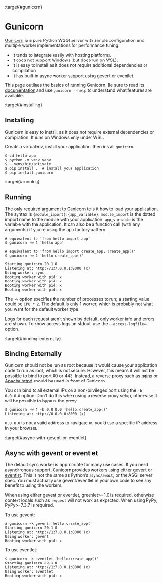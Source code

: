 :target{#gunicorn}

# Gunicorn

[Gunicorn](https://gunicorn.org/) is a pure Python WSGI server with simple configuration and
multiple worker implementations for performance tuning.

- It tends to integrate easily with hosting platforms.
- It does not support Windows (but does run on WSL).
- It is easy to install as it does not require additional dependencies
  or compilation.
- It has built-in async worker support using gevent or eventlet.

This page outlines the basics of running Gunicorn. Be sure to read its
[documentation](https://docs.gunicorn.org/) and use <code>gunicorn --help</code> to understand what features
are available.

:target{#installing}

## Installing

Gunicorn is easy to install, as it does not require external
dependencies or compilation. It runs on Windows only under WSL.

Create a virtualenv, install your application, then install
<code>gunicorn</code>.

```text
$ cd hello-app
$ python -m venv venv
$ . venv/bin/activate
$ pip install .  # install your application
$ pip install gunicorn
```

:target{#running}

## Running

The only required argument to Gunicorn tells it how to load your
application. The syntax is <code>\{module\_import}:\{app\_variable}</code>.
<code>module\_import</code> is the dotted import name to the module with your
application. <code>app\_variable</code> is the variable with the application. It
can also be a function call (with any arguments) if you’re using the
app factory pattern.

```text
# equivalent to 'from hello import app'
$ gunicorn -w 4 'hello:app'

# equivalent to 'from hello import create_app; create_app()'
$ gunicorn -w 4 'hello:create_app()'

Starting gunicorn 20.1.0
Listening at: http://127.0.0.1:8000 (x)
Using worker: sync
Booting worker with pid: x
Booting worker with pid: x
Booting worker with pid: x
Booting worker with pid: x
```

The <code>-w</code> option specifies the number of processes to run; a starting
value could be <code>CPU \* 2</code>. The default is only 1 worker, which is
probably not what you want for the default worker type.

Logs for each request aren’t shown by default, only worker info and
errors are shown. To show access logs on stdout, use the
<code>--access-logfile=-</code> option.

:target{#binding-externally}

## Binding Externally

Gunicorn should not be run as root because it would cause your
application code to run as root, which is not secure. However, this
means it will not be possible to bind to port 80 or 443. Instead, a
reverse proxy such as [nginx](nginx.mdx) or [Apache httpd](apache-httpd.mdx) should be used
in front of Gunicorn.

You can bind to all external IPs on a non-privileged port using the
<code>-b 0.0.0.0</code> option. Don’t do this when using a reverse proxy setup,
otherwise it will be possible to bypass the proxy.

```text
$ gunicorn -w 4 -b 0.0.0.0 'hello:create_app()'
Listening at: http://0.0.0.0:8000 (x)
```

<code>0.0.0.0</code> is not a valid address to navigate to, you’d use a specific
IP address in your browser.

:target{#async-with-gevent-or-eventlet}

## Async with gevent or eventlet

The default sync worker is appropriate for many use cases. If you need
asynchronous support, Gunicorn provides workers using either [gevent](https://www.gevent.org/)
or [eventlet](https://eventlet.net/). This is not the same as Python’s <code>async/await</code>, or the
ASGI server spec. You must actually use gevent/eventlet in your own code
to see any benefit to using the workers.

When using either gevent or eventlet, greenlet>=1.0 is required,
otherwise context locals such as <code>request</code> will not work as expected.
When using PyPy, PyPy>=7.3.7 is required.

To use gevent:

```text
$ gunicorn -k gevent 'hello:create_app()'
Starting gunicorn 20.1.0
Listening at: http://127.0.0.1:8000 (x)
Using worker: gevent
Booting worker with pid: x
```

To use eventlet:

```text
$ gunicorn -k eventlet 'hello:create_app()'
Starting gunicorn 20.1.0
Listening at: http://127.0.0.1:8000 (x)
Using worker: eventlet
Booting worker with pid: x
```
